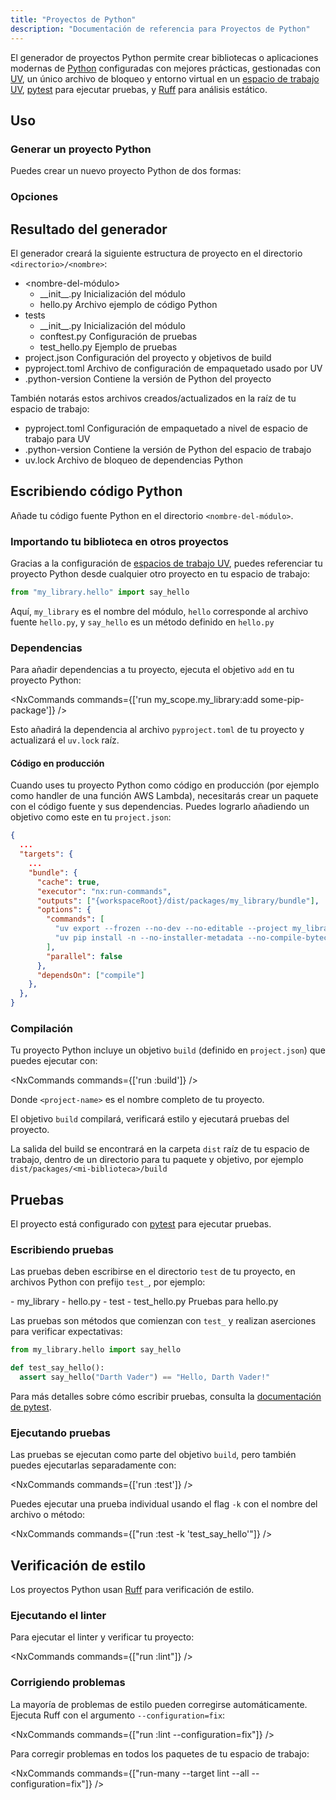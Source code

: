 ```yaml
---
title: "Proyectos de Python"
description: "Documentación de referencia para Proyectos de Python"
---
```





El generador de proyectos Python permite crear bibliotecas o aplicaciones modernas de [Python](https://www.python.org/) configuradas con mejores prácticas, gestionadas con [UV](https://docs.astral.sh/uv/), un único archivo de bloqueo y entorno virtual en un [espacio de trabajo UV](https://docs.astral.sh/uv/concepts/projects/workspaces/), [pytest](https://docs.pytest.org/en/stable/) para ejecutar pruebas, y [Ruff](https://docs.astral.sh/ruff/) para análisis estático.

## Uso

### Generar un proyecto Python

Puedes crear un nuevo proyecto Python de dos formas:

<RunGenerator generator="py#project" />

### Opciones

<GeneratorParameters schema={schema} />

## Resultado del generador

El generador creará la siguiente estructura de proyecto en el directorio `<directorio>/<nombre>`:

<FileTree>

  - \<nombre-del-módulo>
    - \_\_init\_\_.py Inicialización del módulo
    - hello.py Archivo ejemplo de código Python
  - tests
    - \_\_init\_\_.py Inicialización del módulo
    - conftest.py Configuración de pruebas
    - test_hello.py Ejemplo de pruebas
  - project.json Configuración del proyecto y objetivos de build
  - pyproject.toml Archivo de configuración de empaquetado usado por UV
  - .python-version Contiene la versión de Python del proyecto

</FileTree>

También notarás estos archivos creados/actualizados en la raíz de tu espacio de trabajo:

<FileTree>

  - pyproject.toml Configuración de empaquetado a nivel de espacio de trabajo para UV
  - .python-version Contiene la versión de Python del espacio de trabajo
  - uv.lock Archivo de bloqueo de dependencias Python

</FileTree>

## Escribiendo código Python

Añade tu código fuente Python en el directorio `<nombre-del-módulo>`.

### Importando tu biblioteca en otros proyectos

Gracias a la configuración de [espacios de trabajo UV](https://docs.astral.sh/uv/concepts/projects/workspaces/), puedes referenciar tu proyecto Python desde cualquier otro proyecto en tu espacio de trabajo:

```python title="packages/my_other_project/my_other_project/main.py"
from "my_library.hello" import say_hello
```

Aquí, `my_library` es el nombre del módulo, `hello` corresponde al archivo fuente `hello.py`, y `say_hello` es un método definido en `hello.py`

### Dependencias

Para añadir dependencias a tu proyecto, ejecuta el objetivo `add` en tu proyecto Python:

<NxCommands commands={['run my_scope.my_library:add some-pip-package']} />

Esto añadirá la dependencia al archivo `pyproject.toml` de tu proyecto y actualizará el `uv.lock` raíz.

#### Código en producción

Cuando uses tu proyecto Python como código en producción (por ejemplo como handler de una función AWS Lambda), necesitarás crear un paquete con el código fuente y sus dependencias. Puedes lograrlo añadiendo un objetivo como este en tu `project.json`:

```json title="project.json"
{
  ...
  "targets": {
    ...
    "bundle": {
      "cache": true,
      "executor": "nx:run-commands",
      "outputs": ["{workspaceRoot}/dist/packages/my_library/bundle"],
      "options": {
        "commands": [
          "uv export --frozen --no-dev --no-editable --project my_library -o dist/packages/my_library/bundle/requirements.txt",
          "uv pip install -n --no-installer-metadata --no-compile-bytecode --python-platform x86_64-manylinux2014 --python `uv python pin` --target dist/packages/my_library/bundle -r dist/packages/my_library/bundle/requirements.txt"
        ],
        "parallel": false
      },
      "dependsOn": ["compile"]
    },
  },
}
```

### Compilación

Tu proyecto Python incluye un objetivo `build` (definido en `project.json`) que puedes ejecutar con:

<NxCommands commands={['run <project-name>:build']} />

Donde `<project-name>` es el nombre completo de tu proyecto.

El objetivo `build` compilará, verificará estilo y ejecutará pruebas del proyecto.

La salida del build se encontrará en la carpeta `dist` raíz de tu espacio de trabajo, dentro de un directorio para tu paquete y objetivo, por ejemplo `dist/packages/<mi-biblioteca>/build`

## Pruebas

El proyecto está configurado con [pytest](https://docs.pytest.org/en/stable/) para ejecutar pruebas.

### Escribiendo pruebas

Las pruebas deben escribirse en el directorio `test` de tu proyecto, en archivos Python con prefijo `test_`, por ejemplo:

<FileTree>
  - my_library
    - hello.py
  - test
    - test_hello.py Pruebas para hello.py
</FileTree>

Las pruebas son métodos que comienzan con `test_` y realizan aserciones para verificar expectativas:

```python title="test/test_hello.py"
from my_library.hello import say_hello

def test_say_hello():
  assert say_hello("Darth Vader") == "Hello, Darth Vader!"
```

Para más detalles sobre cómo escribir pruebas, consulta la [documentación de pytest](https://docs.pytest.org/en/stable/how-to/assert.html#).

### Ejecutando pruebas

Las pruebas se ejecutan como parte del objetivo `build`, pero también puedes ejecutarlas separadamente con:

<NxCommands commands={['run <project-name>:test']} />

Puedes ejecutar una prueba individual usando el flag `-k` con el nombre del archivo o método:

<NxCommands commands={["run <project-name>:test -k 'test_say_hello'"]} />

## Verificación de estilo

Los proyectos Python usan [Ruff](https://docs.astral.sh/ruff/) para verificación de estilo.

### Ejecutando el linter

Para ejecutar el linter y verificar tu proyecto:

<NxCommands commands={["run <project-name>:lint"]} />

### Corrigiendo problemas

La mayoría de problemas de estilo pueden corregirse automáticamente. Ejecuta Ruff con el argumento `--configuration=fix`:

<NxCommands commands={["run <project-name>:lint --configuration=fix"]} />

Para corregir problemas en todos los paquetes de tu espacio de trabajo:

<NxCommands commands={["run-many --target lint --all --configuration=fix"]} />